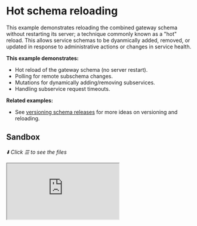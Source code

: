 # Hot schema reloading

This example demonstrates reloading the combined gateway schema without restarting its server; a
technique commonly known as a "hot" reload. This allows service schemas to be dyanmically added,
removed, or updated in response to administrative actions or changes in service health.

**This example demonstrates:**

- Hot reload of the gateway schema (no server restart).
- Polling for remote subschema changes.
- Mutations for dynamically adding/removing subservices.
- Handling subservice request timeouts.

**Related examples:**

- See [versioning schema releases](/handbook/architecture/versioning-schema-releases) for more ideas
  on versioning and reloading.

## Sandbox

_⬇️ Click ☰ to see the files_

<iframe
  src="https://codesandbox.io/embed/github/ardatan/schema-stitching/tree/master/examples/hot-schema-reloading?codemirror=1&fontsize=14&initialpath=/graphql&file=/src/gateway.ts&theme=dark"
  className="mt-6 w-full h-[500px] rounded-md"
  title="hot-schema-reloading"
  allow="geolocation; microphone; camera; midi; vr; accelerometer; gyroscope; payment; ambient-light-sensor; encrypted-media; usb"
  sandbox="allow-forms allow-modals allow-popups allow-presentation allow-same-origin allow-scripts"
/>

> You can also see the project on GitHub
> [here](https://github.com/ardatan/schema-stitching/tree/master/examples/hot-schema-reloading).

The following services are available for interactive queries:

- **Stitched gateway:** listening on 4000/graphql
- _Inventory subservice_: listening on 4001/graphql
- _Products subservice_: listening on 4002/graphql

## Summary

Visit the stitched gateway and try running the following query:

```graphql
query {
  endpoints {
    url
    sdl
  }
}
```

Then, try the following mutation:

```graphql
mutation {
  removeEndpoint(url: "http://localhost:4001/graphql") {
    success
  }
}
```

Refresh gateway GraphiQL and see how the available types and root fields automatically adjust after
the Reviews service has been removed from the gateway.

Then, try the following mutation:

```graphql
mutation {
  addEndpoint(url: "http://localhost:4001/graphql") {
    success
    endpoint {
      url
      sdl
    }
  }
}
```

Refresh gateway GraphiQL and see how the available types and root fields have been restored.

### Without polling

Polling is by no means necessary to trigger gateway schema reloads. An even simpler solution is to
setup a dedicated mutation that reloads the gateway schema, and then call it manually or in response
to deployment hooks. Try running the `reloadAllEndpoints` mutation in this example to manually
trigger a reload:

```graphql
mutation {
  reloadAllEndpoints {
    success
  }
}
```

See [versioning schema releases](/handbook/architecture/versioning-schema-releases) for a deeper
exploration of hot-reloads that fetch from a versioned schema registry.

### Dropping services

This configuration can also handle dropping services when they go offline. To try it, run each
service in thier own terminal window:

```shell
# first terminal:
yarn start-service-inventory

# second terminal:
yarn start-service-products

# third terminal:
yarn start-gateway
```

Now try stopping the Products service by exiting its program (`CTRL+C`). Refresh gateway GraphiQL
and notice that the schema has responded to the change automatically.
